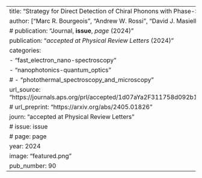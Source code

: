 ---
title: "Strategy for Direct Detection of Chiral Phonons with Phase-Structured Free Electrons"
author: ["Marc R. Bourgeois", "Andrew W. Rossi", "David J. Masiello"]
# publication: "Journal, **issue**, _page_ (2024)"
publication: "_accepted at Physical Review Letters_ (2024)"
categories:
  - "fast_electron_nano-spectroscopy"
  - "nanophotonics-quantum_optics"
# - "photothermal_spectroscopy_and_microscopy"
url_source: "https://journals.aps.org/prl/accepted/1d07aYa2F311758d092b1a4099347f8bdf3310afa"
# url_preprint: "https://arxiv.org/abs/2405.01826"
journ: "accepted at Physical Review Letters"
# issue: issue
# page: page
year: 2024
image: "featured.png"
pub_number: 90
---
